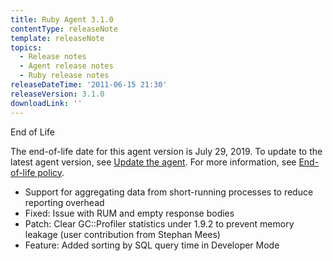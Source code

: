 ```yaml
---
title: Ruby Agent 3.1.0
contentType: releaseNote
template: releaseNote
topics:
  - Release notes
  - Agent release notes
  - Ruby release notes
releaseDateTime: '2011-06-15 21:30'
releaseVersion: 3.1.0
downloadLink: ''
---
```


End of Life

<div className="callout-important">

The end-of-life date for this agent version is July 29, 2019. To update to the latest agent version, see [Update the agent](/docs/agents/manage-apm-agents/installation/update-new-relic-agent). For more information, see [End-of-life policy](/docs/agents/manage-apm-agents/maintenance/new-relic-agent-plugin-end-life-policy).

</div>

*   Support for aggregating data from short-running processes to reduce reporting overhead
*   Fixed: Issue with RUM and empty response bodies
*   Patch: Clear GC::Profiler statistics under 1.9.2 to prevent memory leakage (user contribution from Stephan Mees)
*   Feature: Added sorting by SQL query time in Developer Mode